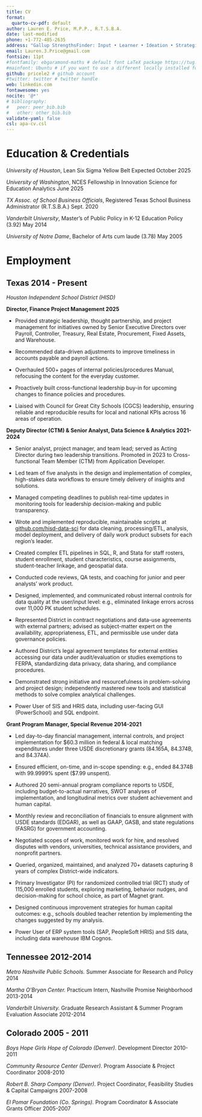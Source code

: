 ```yaml
---
title: CV
format:
  quarto-cv-pdf: default
author: Lauren E. Price, M.P.P., R.T.S.B.A.
date: last-modified
phone: +1-772-485-2635
address: "Gallup StrengthsFinder: Input • Learner • Ideation • Strategic • Intellection"
email: Lauren.3.Price@gmail.com
fontsize: 11pt
#fontfamily: ebgaramond-maths # default font LaTeX package https://tug.org/FontCatalogue/about.html
#mainfont: Ubuntu # if you want to use a different locally installed font
github: pricele2 # github account
#twitter: twitter # twitter handle
web: linkedin.com 
fontawesome: yes
nocite: '@*'
# bibliography: 
#   peer: peer_bib.bib
#   other: other_bib.bib
validate-yaml: false
csl: apa-cv.csl
---
```


# Education & Credentials
*University of Houston*, Lean Six Sigma Yellow Belt  \hfill Expected October 2025 

*University of Washington*, NCES Fellowship in Innovation Science for Education Analytics  \hfill June 2025

*TX Assoc. of School Business Officials*, Registered Texas School Business Administrator (R.T.S.B.A.) \hfill Sept. 2020

*Vanderbilt University*, Master's of Public Policy in K-12 Education Policy (3.92) \hfill May 2014

*University of Notre Dame*, Bachelor of Arts cum laude (3.78) \hfill May 2005

# Employment

## **Texas \hfill 2014 - Present**

*Houston Independent School District (HISD)* 

**Director, Finance Project Management \hfill 2025 **

- Provided strategic leadership, thought partnership, and project management for initiatives owned by Senior Executive Directors over Payroll, Controller, Treasury, Real Estate, Procurement, Fixed Assets, and Warehouse.

- Recommended data-driven adjustments to improve timeliness in accounts payable and payroll actions.

- Overhauled 500+ pages of internal policies/procedures Manual, refocusing the content for the everyday customer. 

- Proactively built cross-functional leadership buy-in for upcoming changes to finance policies and procedures. 

- Liaised with Council for Great City Schools (CGCS) leadership, ensuring reliable and reproducible results for local and national KPIs across 16 areas of operation.

**Deputy Director (CTM) & Senior Analyst, Data Science & Analytics \hfill 2021-2024 **

- Senior analyst, project manager, and team lead; served as Acting Director during two leadership transitions. Promoted in 2023 to Cross-functional Team Member (CTM) from Application Developer. 

- Led team of five analysts in the design and implementation of complex, high-stakes data workflows to ensure timely delivery of insights and solutions. 
- Managed competing deadlines to publish real-time updates in monitoring tools for leadership decision-making and public transparency.

- Wrote and implemented reproducible, maintainable scripts at [github.com/hisd-data-sci](https://github.com/hisd-data-sci) for data cleaning, processing/ETL, analysis, model deployment, and delivery of daily work product subsets for each region's leader.

- Created complex ETL pipelines in SQL, R, and Stata for staff rosters, student enrollment, student characteristics, course assignments, student-teacher linkage, and geospatial data.

- Conducted code reviews, QA tests, and coaching for junior and peer analysts’ work product.

- Designed, implemented, and communicated robust internal controls for data quality at the user/input level: e.g., eliminated linkage errors across over 11,000 PK student schedules.

- Represented District in contract negotiations and data-use agreements with external partners; advised as subject-matter expert on the availability, appropriateness, ETL, and permissible use under data governance policies.

- Authored District's legal agreement templates for external entities accessing our data under audit/evaluation or studies exemptions to FERPA, standardizing data privacy, data sharing, and compliance procedures.

- Demonstrated strong initiative and resourcefulness in problem-solving and project design; independently mastered new tools and statistical methods to solve complex analytical challenges.

- Power User of SIS and HRIS data, including user-facing GUI (PowerSchool) and SQL endpoint.

**Grant Program Manager, Special Revenue \hfill 2014-2021**

- Led day-to-day financial management, internal controls, and project implementation for $60.3 million in federal & local matching expenditures under three USDE discretionary grants (84.165A, 84.374B, and 84.374A).

- Ensured efficient, on-time, and in-scope spending: e.g., ended 84.374B with 99.9999% spent ($7.99 unspent).

- Authored 20 semi-annual program compliance reports to USDE, including budget-to-actual narratives, SWOT analyses of implementation, and longitudinal metrics over student achievement and human capital.

- Monthly review and reconciliation of financials to ensure alignment with USDE standards (EDGAR), as well as GAAP, GASB, and state regulations (FASRG) for government accounting.

- Negotiated scopes of work, monitored work for hire, and resolved disputes with vendors, universities, technical assistance providers, and nonprofit partners. 

- Queried, organized, maintained, and analyzed 70+ datasets capturing 8 years of complex District-wide indicators.

- Primary Investigator (PI) for randomized controlled trial (RCT) study of 115,000 enrolled students, exploring marketing, behavior nudges, and decision-making for school choice, as part of Magnet grant. 

- Designed continuous improvement strategies for human capital outcomes: e.g., schools doubled teacher retention by implementing the changes suggested by my analysis.

- Power User of ERP system tools (SAP, PeopleSoft HRIS) and SIS data, including data warehouse IBM Cognos.

## **Tennessee \hfill 2012-2014**

*Metro Nashville Public Schools.* Summer Associate for Research and Policy \hfill 2014

<!-- - Policy research, forecasting, and strategy recommendations for the expansion of access to pre-kindergarten across Metro Nashville and Davidson County.  -->

*Martha O'Bryan Center.* Practicum Intern, Nashville Promise Neighborhood \hfill 2013-2014

<!-- - Volunteer professional placement, focused on children and families served by center. -->

*Vanderbilt University.* Graduate Research Assistant & Summer Program Evaluation Associate \hfill 2012-2014

<!-- - Multiple research and professional projects and roles, outlined in detail [online](https://www.linkedin.com/in/lauren-e-price-mpp/details/projects/) -->

## **Colorado \hfill 2005 - 2011**
*Boys Hope Girls Hope of Colorado (Denver).* Development Director \hfill 2010-2011

<!-- - Planned and implemented a diversified fund development program. -->

<!-- - Exceeded by 14% our goal for year-end direct mail campaign.  -->

<!-- - Executed successful special event fundraiser that netted 29% over previous year. -->

<!-- - Wrote logic model articulating the organization's youth development programming, integrating social science research on risk factors for dropout and juvenile delinquency.  -->

*Community Resource Center (Denver).* Program Associate & Project Coordinator \hfill 2008-2010

<!-- - Project-managed the creation of the Colorado Common Grant Report, coordinating 60+ individuals across the state through seven working committees over ten months.  -->

<!-- - Raised and managed annual budget of $155,000 from 13 foundation funders and multiple earned-revenue sources. -->

<!-- - Managed internal team of 3 plus a half-dozen part-time contractors.  -->

<!-- - Promoted with title bump in 2010 to run the Rural Philanthropy Days program, the organization's signature event.  -->

*Robert B. Sharp Company (Denver).* Project Coordinator, Feasibility Studies \& Capital Campaigns \hfill 2007-2008

<!-- - Implemented project management systems to support feasibility studies on $410 million in client projects. -->

<!-- - Conducted extensive OSINT profiling on individuals, foundations, government entities, and other private funding sources for nonprofit clients across a wide variety of causes. -->

<!-- - Wrote and managed client grants for annual fund, capital, and capacity building needs. -->

<!-- - Drafted mixed-method findings for senior leadership's strategy recommendations. -->

*El Pomar Foundation (Co. Springs).* Program Coordinator & Associate Grants Officer \hfill 2005-2007

<!-- - Reviewed grant proposals totaling $870,000, evaluating applicants' impact and financial sustainability. -->

<!-- - Managed Foundation’s community relations and program operations within five-county region around Durango, Colorado – a population of approximately 90,000. -->

<!-- - Staffed and educated grant making council of nine high-profile community leaders on the pressing social and economic issues affecting the region, thereby facilitating $216,000 of their grants. -->

<!-- - In this two-year program, Fellows work full-time for the Foundation, spending their time supporting programs and grant making work while participating in a comprehensive professional development curriculum. -->